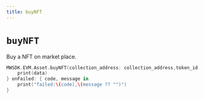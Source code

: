 ```yaml
---
title: buyNFT
---
```


# `buyNFT`

Buy a NFT on market place.
```Swift
MWSDK.EVM.Asset.buyNFT(collection_address: collection_address,token_id:token_id, price: Double(price) ,marketplace_address: marketplace_address, confirmation: confirmation) { data in
    print(data)
} onFailed: { code, message in
    print("failed:\(code),\(message ?? "")")
}
```